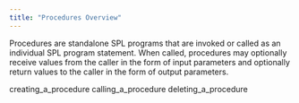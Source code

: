 ```yaml
---
title: "Procedures Overview"
---
```


<div id="procedures_overview" class="registered_link"></div>


Procedures are standalone SPL programs that are invoked or called as an individual SPL program statement. When called, procedures may optionally receive values from the caller in the form of input parameters and optionally return values to the caller in the form of output parameters.

<div class="toctree" data-maxdepth="3">

creating_a_procedure calling_a_procedure deleting_a_procedure

</div>
